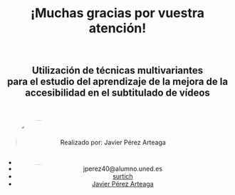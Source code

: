 
## {background-color="#006dae"}

<h1 style="text-align: center;">¡Muchas gracias por vuestra atención!</h1>

<br>

<h2 style="text-align: center;"><i class="fa-solid fa-book"></i> Utilización de técnicas multivariantes<br>para el estudio del aprendizaje de la mejora de la<br>accesibilidad en el subtitulado de vídeos</h2>

<br>

<div style="text-align: center;">
* <div style="display: flex; align-items: center"><img src="images/yo.jpeg" style="border-radius:50%;" width="100px"> Realizado por: Javier Pérez  Arteaga</div>
* <i class="fa-solid fa-envelope"></i> jperez40@alumno.uned.es 
* <i class="fa-brands fa-github"></i> [surtich](https://github.com/surtich)
* <i class="fa-brands fa-linkedin"></i> [Javier Pérez Arteaga](https://www.linkedin.com/in/javier-perez-arteaga/)
</div>
